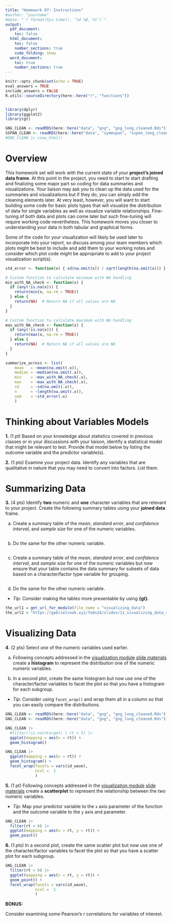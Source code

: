 ```yaml
---
title: "Homework 07: Instructions"
#author: "yourname"
#date: "`r format(Sys.time(), '%d %B, %Y')`"
output:
  pdf_document:
    toc: false
  html_document:
    toc: false
    number_sections: true
    code_folding: show
  word_document:
    toc: true
    number_sections: true
---
```


```r
knitr::opts_chunk$set(echo = TRUE)
eval_answers = TRUE
include_answers = FALSE
R.utils::sourceDirectory(here::here("r", "functions"))
```

```r

```


```r
library(dplyr)
library(ggplot2)
library(gt)
```


```r
GNG_CLEAN <- readRDS(here::here("data", "gng", "gng_long_cleaned.Rds"))
SSPAN_CLEAN <- readRDS(here::here("data", "symmspan", "sspan_long_clean.Rds"))
#GNG_CLEAN |> view_html()
```

# **Overview**

This homework set will work with the current state of your **project's joined data frame**. At this point in the project, you need to start to start drafting and finalizing some major part so coding for data summaries and visualizations. Your liaison may ask you to clean up the data used for the summaries and visualizations but if they do, you can simply add the cleaning elements later. At very least, however, you will want to start building some code for basic plots types that will visualize the distribution of data for single variables as well as visualize variable relationships. Fine-tuning of both data and plots can come later but such fine-tuning will require working code nevertheless. This homework moves you closer to understanding your data in both tabular and graphical forms.

Some of the code for your visualization will likely be used later to incorporate into your report, so discuss among your team members which plots might be best to include and add them to your working notes and consider which plot code might be appropriate to add to your project visualization script(s).

```r
std_error <- function(x) { sd(na.omit(x)) / sqrt(length(na.omit(x))) }

# Custom function to calculate minimum with NA handling
min_with_NA_check <- function(x) {
  if (any(!is.na(x))) {
    return(min(x, na.rm = TRUE))
  } else {
    return(NA)  # Return NA if all values are NA
  }
}

# Custom function to calculate maximum with NA handling
max_with_NA_check <- function(x) {
  if (any(!is.na(x))) {
    return(max(x, na.rm = TRUE))
  } else {
    return(NA)  # Return NA if all values are NA
  }
}

summarize_across <- list(
    mean   = ~mean(na.omit(.x)),
    median = ~median(na.omit(.x)),
    min    = ~max_with_NA_check(.x),
    max    = ~max_with_NA_check(.x),
    sd     = ~sd(na.omit(.x)),
    n      = ~length(na.omit(.x)),
    sem    = ~std_error(.x)
    )
```

# **Thinking about Variables Models**

**1.** (1 pt) Based on your knowledge about statistics covered in previous classes or in your discussions with your liaison, identify a statistical model that might be relevant to test. Provide that model below by listing the outcome variable and the predictor variable(s).   




**2.** (1 pts) Examine your project data. Identify any variables that are qualitative in nature that you may need to convert into factors. List them.


# **Summarizing Data**

**3.** (4 pts) Identify **two** numeric and **one** character variables that are relevant to your project. Create the following summary tables using your **joined data** frame.

a. Create a summary table of the *mean*, *standard error*, and *confidence interval*, and *sample size* for one of the numeric variables. 

```r

```


b. Do the same for the other numeric variable. 

```r

```

c. Create a summary table of the *mean*, *standard error*, and *confidence interval*, and *sample size* for one of the numeric variables but now ensure that your table contains the data summary for subsets of data based on a character/factor type variable for grouping.


```r

```

d. Do the same for the other numeric variable. 


- *Tip:* Consider making the tables more presentable by using **{gt}**. 


```r
the_url1 = get_url_for_module(file_name = "visualizing_data")
the_url2 = "https://gabrielcook.xyz/fods24/slides/11_visualizing_data_slides.html"
```


# **Visualizing Data**

**4**. (2 pts) Select *one* of the numeric variables used earlier. 

a. Following concepts addressed in the [visualization module](https://gabrielcook.xyz/fods24/modules/13_visualizing_data.html) [slide materials](https://gabrielcook.xyz/fods24/slides/11_visualizing_data_slides.html) create a **histogram** to represent the distribution one of the numeric numeric variables.

b. In a second plot, create the same histogram but now use one of the character/factor variables to facet the plot so that you have a histogram for each subgroup.

- *Tip:* Consider using `facet_wrap()` and wrap them all in a column so that you can easily compare the distributions.  

```r
GNG_CLEAN <- readRDS(here::here("data", "gng", "gng_long_cleaned.Rds"))
GNG_CLEAN <- readRDS(here::here("data", "gng", "gng_long_cleaned.Rds"))

GNG_CLEAN |>
  #filter(!is.na(ntarget) | rt > 5) |>
  ggplot(mapping = aes(x = rt)) +
  geom_histogram()
```

```r
GNG_CLEAN |>
  ggplot(mapping = aes(x = rt)) +
  geom_histogram() +
  facet_wrap(facets = vars(id_wave), 
             ncol =  1
             )
```


**5.** (1 pt) Following concepts addressed in the [visualization module](https://gabrielcook.xyz/fods24/modules/13_visualizing_data.html) [slide materials](https://gabrielcook.xyz/fods24/slides/11_visualizing_data_slides.html) create a **scatterplot** to represent the relationship between the two numeric variables.

- *Tip:* Map your predictor variable to the `x` axis parameter of the function and the outcome variable to the `y` axis and parameter.

```r
GNG_CLEAN |>
  filter(rt > 0) |>
  ggplot(mapping = aes(x = rt, y = rt)) +
  geom_point() 
```


**6.** (1 pts) In a second plot, create the same scatter plot but now use one of the character/factor variables to facet the plot so that you have a scatter plot for each subgroup.

```r
GNG_CLEAN |>
  filter(rt > 0) |>
  ggplot(mapping = aes(x = rt, y = rt)) +
  geom_point() +
  facet_wrap(facets = vars(id_wave), 
             ncol =  1
             )
```


**BONUS:**

Consider examining some Pearson's *r* correlations for variables of interest.  
